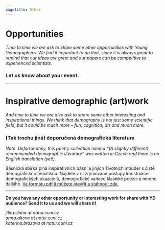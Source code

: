 ---
pagetitle: Other
---

<link rel="stylesheet" href="styles.css" type="text/css">

# Opportunities
*Time to time we are ask to share some other opportunities with Young Demographers. We find it important to do that, since it is always great to remind that our ideas are great and our papers can be competitive to experienced scientists.*  

### Let us know about your event. 

***

# Inspirative demographic (art)work
*And time to time we are also ask to share some other interesting and inspirational things. We think that demography is not just some scientific field, but it could be much more – fun, cognition, art and much more.* 

### (Tak trochu jiná) doporučená demografická literatura
*Note: Unfortunately, this poetry collection named "(A slightly different) recommended demographic literature" was written in Czech and there is no English translation (yet!).* 

Básnická sbírka plná inspirativních básní a jiných životních mouder s čistě demografickou tématikou. Najdete v ní zrýmované postupy konstrukce demografických ukazatelů, demografické variace klasické poezie a mnoho dalšího. [Ve formátu pdf ji můžete otevřít a stáhnout zde.](https://drive.google.com/file/d/1oBIUUbv_bBFUAle0fTP3OG8jhuMoHkBr/view?usp=sharing)

***

**Do you have any other opportunity or interesting work for share with YD audience? Send it to us and we will share it!**  

*jitka.slaba at natur.cuni.cz*  
*anna.altova at natur.cuni.cz*   
*katerina.brazova at natur.cuni.cz*   